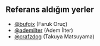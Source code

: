 ## Referans aldığım yerler

- [@bufgix](http://github.com/bufgix/website) (Faruk Oruç)
- [@ademilter](http://github.com/ademilter/website) (Adem İlter)
- [@crafzdog](https://github.com/craftzdog/craftzdog-homepage) (Takuya Matsuyama)
